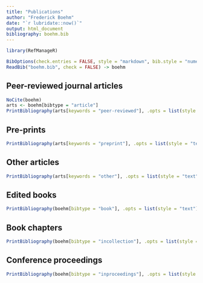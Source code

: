 ```yaml
---
title: "Publications" 
author: "Frederick Boehm" 
date: "`r lubridate::now()`" 
output: html_document 
bibliography: boehm.bib 
---
```




```r
library(RefManageR)
```

```r
BibOptions(check.entries = FALSE, style = "markdown", bib.style = "numeric", cite.style = 'alphabetic', sorting = "ydnt", style = "markdown", max.names = 6, hyperlink = "to.doc")
ReadBib("boehm.bib", check = FALSE) -> boehm
```

## Peer-reviewed journal articles


```r
NoCite(boehm)
arts <- boehm[bibtype = "article"]
PrintBibliography(arts[keywords = "peer-reviewed"], .opts = list(style = "text"))
```

## Pre-prints

```r
PrintBibliography(arts[keywords = "preprint"], .opts = list(style = "text"))
```



## Other articles


```r
PrintBibliography(arts[keywords = "other"], .opts = list(style = "text"))
```

## Edited books


```r
PrintBibliography(boehm[bibtype = "book"], .opts = list(style = "text"))
```



## Book chapters


```r
PrintBibliography(boehm[bibtype = "incollection"], .opts = list(style = "text"))
```



## Conference proceedings


```r
PrintBibliography(boehm[bibtype = "inproceedings"], .opts = list(style = "text"))
```
